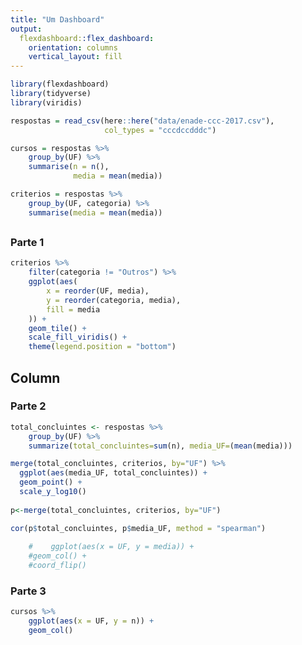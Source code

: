 ```yaml
---
title: "Um Dashboard"
output: 
  flexdashboard::flex_dashboard:
    orientation: columns
    vertical_layout: fill
---
```


```r
library(flexdashboard)
library(tidyverse)
library(viridis)

respostas = read_csv(here::here("data/enade-ccc-2017.csv"),
                     col_types = "cccdccdddc")

cursos = respostas %>% 
    group_by(UF) %>% 
    summarise(n = n(), 
              media = mean(media))

criterios = respostas %>% 
    group_by(UF, categoria) %>% 
    summarise(media = mean(media))

```

<!--Column {data-width=650}-->
-----------------------------------------------------------------------

### Parte 1

```r
criterios %>%
    filter(categoria != "Outros") %>%
    ggplot(aes(
        x = reorder(UF, media),
        y = reorder(categoria, media),
        fill = media
    )) +
    geom_tile() + 
    scale_fill_viridis() + 
    theme(legend.position = "bottom")
```

Column {data-width=350}
-----------------------------------------------------------------------

### Parte 2

```r
total_concluintes <- respostas %>% 
    group_by(UF) %>%
    summarize(total_concluintes=sum(n), media_UF=(mean(media)))

merge(total_concluintes, criterios, by="UF") %>%
  ggplot(aes(media_UF, total_concluintes)) +
  geom_point() +
  scale_y_log10()
    
p<-merge(total_concluintes, criterios, by="UF") 

cor(p$total_concluintes, p$media_UF, method = "spearman")
    
    #    ggplot(aes(x = UF, y = media)) + 
    #geom_col() + 
    #coord_flip()
```

### Parte 3

```r
cursos %>% 
    ggplot(aes(x = UF, y = n)) + 
    geom_col()
```

